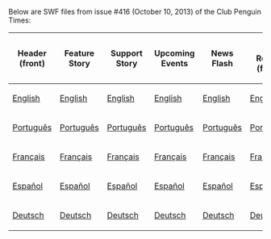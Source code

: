 Below are SWF files from issue #416 (October 10, 2013) of the Club Penguin Times:

<center>
{|class="wikitable" border="1"
!Header (front)
!Feature Story
!Support Story
!Upcoming Events
!News Flash
!Ask Rookie (front)
!Header (back)
!Ask Rookie (back)
!Jokes and Riddles
!Secrets
!Feature More
|-
|[[Media:ENNews416HeaderFront.swf|English]]||[[Media:ENNews416FeatureStory.swf|English]]||[[Media:ENNews416SupportStory.swf|English]]||[[Media:ENNews416UpcomingEvents.swf|English]]||[[Media:ENNews416NewsFlash.swf|English]]||[[Media:ENNews416AskAuntArcticFront.swf|English]]||[[Media:ENNews416HeaderBack.swf|English]]||[[Media:ENNews416AskAuntArcticBack.swf|English]]||[[Media:ENNews416JokesAndRiddles.swf|English]]||[[Media:ENNews416Secrets.swf|English]]||[[Media:ENNews416FeatureMore.swf|English]]
|-
|[[Media:PTNews416HeaderFront.swf|Português]]||[[Media:PTNews416FeatureStory.swf|Português]]||[[Media:PTNews416SupportStory.swf|Português]]||[[Media:PTNews416UpcomingEvents.swf|Português]]||[[Media:PTNews416NewsFlash.swf|Português]]||[[Media:PTNews416AskAuntArcticFront.swf|Português]]||[[Media:PTNews416HeaderBack.swf|Português]]||[[Media:PTNews416AskAuntArcticBack.swf|Português]]||[[Media:PTNews416JokesAndRiddles.swf|Português]]||[[Media:PTNews416Secrets.swf|Português]]||[[Media:PTNews416FeatureMore.swf|Português]]
|-
|[[Media:FRNews416HeaderFront.swf|Français]]||[[Media:FRNews416FeatureStory.swf|Français]]||[[Media:FRNews416SupportStory.swf|Français]]||[[Media:FRNews416UpcomingEvents.swf|Français]]||[[Media:FRNews416NewsFlash.swf|Français]]||[[Media:FRNews416AskAuntArcticFront.swf|Français]]||[[Media:FRNews416HeaderBack.swf|Français]]||[[Media:FRNews416AskAuntArcticBack.swf|Français]]||[[Media:FRNews416JokesAndRiddles.swf|Français]]||[[Media:FRNews416Secrets.swf|Français]]||[[Media:FRNews416FeatureMore.swf|Français]]
|-
|[[Media:ESNews416HeaderFront.swf|Español]]||[[Media:ESNews416FeatureStory.swf|Español]]||[[Media:ESNews416SupportStory.swf|Español]]||[[Media:ESNews416UpcomingEvents.swf|Español]]||[[Media:ESNews416NewsFlash.swf|Español]]||[[Media:ESNews416AskAuntArcticFront.swf|Español]]||[[Media:ESNews416HeaderBack.swf|Español]]||[[Media:ESNews416AskAuntArcticBack.swf|Español]]||[[Media:ESNews416JokesAndRiddles.swf|Español]]||[[Media:ESNews416Secrets.swf|Español]]||[[Media:ESNews416FeatureMore.swf|Español]]
|-
|[[Media:DENews416HeaderFront.swf|Deutsch]]||[[Media:DENews416FeatureStory.swf|Deutsch]]||[[Media:DENews416SupportStory.swf|Deutsch]]||[[Media:DENews416UpcomingEvents.swf|Deutsch]]||[[Media:DENews416NewsFlash.swf|Deutsch]]||[[Media:DENews416AskAuntArcticFront.swf|Deutsch]]||[[Media:DENews416HeaderBack.swf|Deutsch]]||[[Media:DENews416AskAuntArcticBack.swf|Deutsch]]||[[Media:DENews416JokesAndRiddles.swf|Deutsch]]||[[Media:DENews416Secrets.swf|Deutsch]]||[[Media:DENews416FeatureMore.swf|Deutsch]]
|}
</center>
